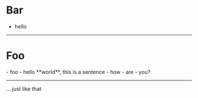 
# Bar

- hello

---

# Foo

<StepList>
  - foo
  - hello **world**, this is a sentence
  - how
  - are
  - you?
</StepList>

---

... just like that
